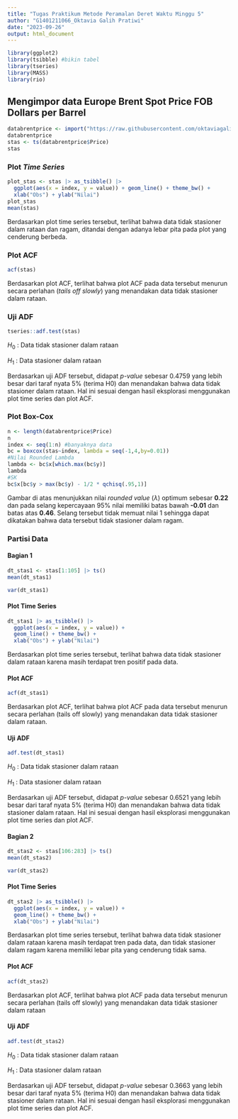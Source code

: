```yaml
---
title: "Tugas Praktikum Metode Peramalan Deret Waktu Minggu 5"
author: "G1401211066_Oktavia Galih Pratiwi"
date: "2023-09-26"
output: html_document
---
```

```r
library(ggplot2)
library(tsibble) #bikin tabel
library(tseries)
library(MASS) 
library(rio)
```

## Mengimpor data Europe Brent Spot Price FOB Dollars per Barrel

```r
databrentprice <- import("https://raw.githubusercontent.com/oktaviagalihpratiwi/praktikum-mpdwokta/main/Data/data_brentprice.csv")
databrentprice
stas <- ts(databrentprice$Price)
stas
```

### Plot *Time Series*

```r
plot_stas <- stas |> as_tsibble() |> 
  ggplot(aes(x = index, y = value)) + geom_line() + theme_bw() +
  xlab("Obs") + ylab("Nilai")
plot_stas
mean(stas)
```
Berdasarkan plot time series tersebut, terlihat bahwa data tidak stasioner dalam rataan dan ragam, ditandai dengan adanya lebar pita pada plot yang cenderung berbeda.

### Plot ACF

```r
acf(stas)
```
Berdasarkan plot ACF, terlihat bahwa plot ACF pada data tersebut menurun secara perlahan (*tails off slowly*) yang menandakan data tidak stasioner dalam rataan.

### Uji ADF

```r
tseries::adf.test(stas)
```
$H_0$ : Data tidak stasioner dalam rataan

$H_1$ : Data stasioner dalam rataan

Berdasarkan uji ADF tersebut, didapat *p-value* sebesar 0.4759 yang lebih besar dari taraf nyata 5% (terima H0) dan menandakan bahwa data tidak stasioner dalam rataan. Hal ini sesuai dengan hasil eksplorasi menggunakan plot time series dan plot ACF.

### Plot Box-Cox

```r
n <- length(databrentprice$Price)
n
index <- seq(1:n) #banyaknya data
bc = boxcox(stas~index, lambda = seq(-1,4,by=0.01))
#Nilai Rounded Lambda
lambda <- bc$x[which.max(bc$y)]
lambda
#SK
bc$x[bc$y > max(bc$y) - 1/2 * qchisq(.95,1)]
```
Gambar di atas menunjukkan nilai *rounded value* ($\lambda$) optimum sebesar **0.22** dan pada selang kepercayaan 95% nilai memiliki batas bawah **-0.01** dan batas atas **0.46**. Selang tersebut tidak memuat nilai 1 sehingga dapat dikatakan bahwa data tersebut tidak stasioner dalam ragam.

### Partisi Data

#### Bagian 1

```r
dt_stas1 <- stas[1:105] |> ts()
mean(dt_stas1)
```


```r
var(dt_stas1)
```

#### Plot Time Series

```r
dt_stas1 |> as_tsibble() |> 
  ggplot(aes(x = index, y = value)) +
  geom_line() + theme_bw() +
  xlab("Obs") + ylab("Nilai")
```
Berdasarkan plot time series tersebut, terlihat bahwa data tidak stasioner dalam rataan karena masih terdapat tren positif pada data.

#### Plot ACF

```r
acf(dt_stas1)
```
Berdasarkan plot ACF, terlihat bahwa plot ACF pada data tersebut menurun secara perlahan (tails off slowly) yang menandakan data tidak stasioner dalam rataan.

#### Uji ADF
```r
adf.test(dt_stas1)
```
$H_0$ : Data tidak stasioner dalam rataan

$H_1$ : Data stasioner dalam rataan

Berdasarkan uji ADF tersebut, didapat *p-value* sebesar 0.6521 yang lebih besar dari taraf nyata 5% (terima H0) dan menandakan bahwa data tidak stasioner dalam rataan. Hal ini sesuai dengan hasil eksplorasi menggunakan plot time series dan plot ACF.

#### Bagian 2
```r
dt_stas2 <- stas[106:283] |> ts()
mean(dt_stas2)
```
```r
var(dt_stas2)
```
#### Plot Time Series

```r
dt_stas2 |> as_tsibble() |> 
  ggplot(aes(x = index, y = value)) +
  geom_line() + theme_bw() +
  xlab("Obs") + ylab("Nilai")
```
Berdasarkan plot time series tersebut, terlihat bahwa data tidak stasioner dalam rataan karena masih terdapat tren pada data, dan tidak stasioner dalam ragam karena memiliki lebar pita yang cenderung tidak sama.

#### Plot ACF

```r
acf(dt_stas2)
```

Berdasarkan plot ACF, terlihat bahwa plot ACF pada data tersebut menurun secara perlahan (tails off slowly) yang menandakan data tidak stasioner dalam rataan

#### Uji ADF
```r
adf.test(dt_stas2)
```
$H_0$ : Data tidak stasioner dalam rataan

$H_1$ : Data stasioner dalam rataan

Berdasarkan uji ADF tersebut, didapat *p-value* sebesar 0.3663 yang lebih besar dari taraf nyata 5% (terima H0) dan menandakan bahwa data tidak stasioner dalam rataan. Hal ini sesuai dengan hasil eksplorasi menggunakan plot time series dan plot ACF.
